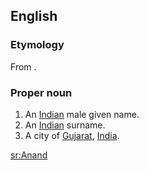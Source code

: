{{wikipedia}}
==English==

===Etymology===
From {{Skr.}} {{rfscript|Devanagari}}.

===Proper noun===
{{en-proper noun}}

# An [[Indian]] male given name.
# An [[Indian]] surname.
# A city of [[Gujarat]], [[India]].

[[sr:Anand]]